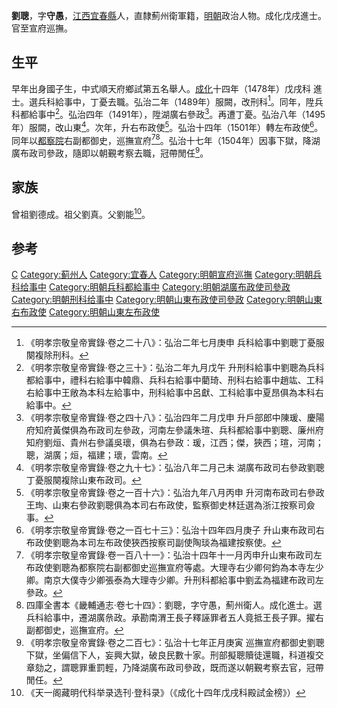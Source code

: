 {{Otheruses|other=名为劉聰的其他人物|劉聰}}
{{Otheruses|other=名为刘守愚的其他人物|刘守愚}}
{{明清人物信息框
| 姓名 = 劉聰
| 原名 =
| 圖片名稱 = 
| 圖片大小 = 220px
| 圖片說明 = 
| 最高職務 = 巡撫宣府都察院右副都御史
| 國家 = 大明
| 爵位 =
| 籍貫 = [[江西|江西]][[宜春縣|宜春縣]]<br>[[北直隶|直隸]][[薊州|薊州]]衛軍籍
| 族裔 = 
| 字號 = 字守愚
| 室名 = 
| 諡號 = 
| 出生日期 = 生年不詳
| 出生地點 = 
| 逝世日期 = 卒年不詳
| 逝世地點 = 
| 墓葬 =
| 配偶 =
| 親屬 = 
| 出身 = 
*成化十四年戊戌科同進士出身
| 經歷 = 
| 著作 =
}}

'''劉聰'''，字'''守愚'''，[[江西|江西]][[宜春縣|宜春縣]]人，直隸薊州衛軍籍，[[明朝|明朝]]政治人物。成化戊戌進士。官至宣府巡撫。

==生平==
早年出身國子生，中式順天府鄉試第五名舉人。[[成化|成化]]十四年（1478年）戊戌科<!---[[會試|會試]]，得[[貢士|貢士]]第二百八十六名。[[殿試|殿試]]登[[進士|進士]]第三甲第二百一十三名--->進士。選兵科給事中，丁憂去職。弘治二年（1489年）服闕，改刑科<ref>《明孝宗敬皇帝實錄·卷之二十八》：弘治二年七月庚申 兵科給事中劉聰丁憂服闋複除刑科。</ref>。同年，陞兵科都給事中<ref>《明孝宗敬皇帝實錄·卷之三十》：弘治二年九月戊午 升刑科給事中劉聰為兵科都給事中，禮科右給事中韓鼎、兵科右給事中藺琦、刑科右給事中趙竑、工科右給事中王敞為本科左給事中，刑科給事中呂獻、工科給事中夏昂俱為本科右給事中。</ref>。弘治四年（1491年），陞湖廣右參政<ref>《明孝宗敬皇帝實錄·卷之四十八》：弘治四年二月戊申 升戶部郎中陳瑗、慶陽府知府黃傑俱為布政司左參政，河南左參議朱瑄、兵科都給事中劉聰、廉州府知府劉烜、貴州右參議吳瓌，俱為右參政：瑗，江西；傑，狹西；瑄，河南；聰，湖廣；烜，福建；瓌，雲南。</ref>。再遭丁憂。弘治八年（1495年）服闕，改山東<ref>《明孝宗敬皇帝實錄·卷之九十七》：弘治八年二月己未 湖廣布政司右參政劉聰丁憂服闋複除山東布政司。</ref>。次年，升右布政使<ref>《明孝宗敬皇帝實錄·卷之一百十六》：弘治九年八月丙申 升河南布政司右參政王珣、山東右參政劉聰俱為本司右布政使，監察御史林廷選為浙江按察司僉事。</ref>。弘治十四年（1501年）轉左布政使<ref>《明孝宗敬皇帝實錄·卷之一百七十三》：弘治十四年四月庚子 升山東布政司右布政使劉聰為本司左布政使狹西按察司副使陶琰為福建按察使。</ref>。同年以[[都察院|都察院]]右副都御史，巡撫宣府<ref>《明孝宗敬皇帝實錄·卷一百八十一》：弘治十四年十一月丙申升山東布政司左布政使劉聰為都察院右副都御史巡撫宣府等處。大理寺右少卿何鈞為本寺左少卿。南京大僕寺少卿張泰為大理寺少卿。升刑科都給事中劉孟為福建布政司左參政。</ref><ref>四庫全書本《畿輔通志·卷七十四》：劉聰，字守愚，薊州衛人。成化進士。選兵科給事中，遷湖廣㕘政。承勘南渭王長子釋誣罪者五人竟抵王長子罪。擢右副都御史，巡撫宣府。</ref>。弘治十七年（1504年）因事下獄，降湖廣布政司參政，隨即以朝覲考察去職，冠帶閒任<ref>《明孝宗敬皇帝實錄·卷之二百七》：弘治十七年正月庚寅 巡撫宣府都御史劉聰下獄，坐偏信下人，妄興大獄，破良民數十家。刑部擬聰贖徒還職，科道複交章劾之，謂聰罪重罰輕，乃降湖廣布政司參政，既而遂以朝覲考察去官，冠帶閒任。</ref>。

==家族==
曾祖劉德成。祖父劉真。父劉能<ref>《天一阁藏明代科举录选刊·登科录》（《成化十四年戊戌科殿試金榜》）</ref>。

==参考==
{{reflist}}

{{成化十四年戊戌科殿試金榜}}

{{Authority control}}

{{DEFAULTSORT:Liu劉}}

[[Category:刘姓|C]]
[[Category:蓟州人|Category:蓟州人]]
[[Category:宜春人|Category:宜春人]]
[[Category:明朝宣府巡撫|Category:明朝宣府巡撫]]
[[Category:明朝兵科给事中|Category:明朝兵科给事中]]
[[Category:明朝兵科都給事中|Category:明朝兵科都給事中]]
[[Category:明朝湖廣布政使司參政|Category:明朝湖廣布政使司參政]]
[[Category:明朝刑科给事中|Category:明朝刑科给事中]]
[[Category:明朝山東布政使司參政|Category:明朝山東布政使司參政]]
[[Category:明朝山東右布政使|Category:明朝山東右布政使]]
[[Category:明朝山東左布政使|Category:明朝山東左布政使]]
